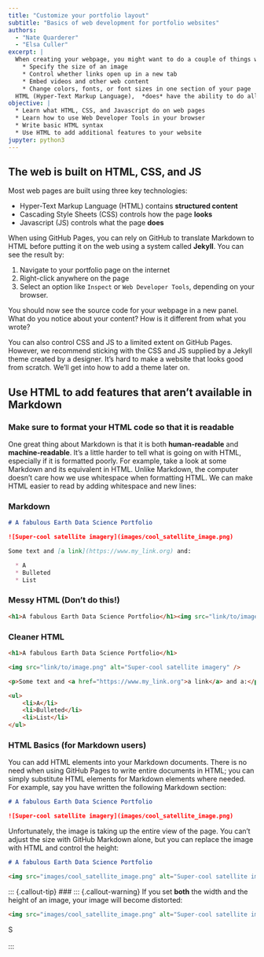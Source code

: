 ```yaml
---
title: "Customize your portfolio layout"
subtitle: "Basics of web development for portfolio websites"
authors: 
  - "Nate Quarderer"
  - "Elsa Culler"
excerpt: |
  When creating your webpage, you might want to do a couple of things with your content that GitHub Markdown can't do, such as:
    * Specify the size of an image
    * Control whether links open up in a new tab
    * Embed videos and other web content
    * Change colors, fonts, or font sizes in one section of your page
  HTML (Hyper-Text Markup Language),  *does* have the ability to do all those things and more. 
objective: |
  * Learn what HTML, CSS, and Javascript do on web pages
  * Learn how to use Web Developer Tools in your browser
  * Write basic HTML syntax
  * Use HTML to add additional features to your website
jupyter: python3
---
```


## The web is built on HTML, CSS, and JS

Most web pages are built using three key technologies:

-   Hyper-Text Markup Language (HTML) contains **structured content**
-   Cascading Style Sheets (CSS) controls how the page **looks**
-   Javascript (JS) controls what the page **does**

When using GitHub Pages, you can rely on GitHub to translate Markdown to HTML before putting it on the web using a system called **Jekyll**. You can see the result by:

1.  Navigate to your portfolio page on the internet
2.  Right-click anywhere on the page
3.  Select an option like `Inspect` or `Web Developer Tools`, depending on your browser.

You should now see the source code for your webpage in a new panel. What do you notice about your content? How is it different from what you wrote?

::: callout-tip
You can also control CSS and JS to a limited extent on GitHub Pages. However, we recommend sticking with the CSS and JS supplied by a Jekyll theme created by a designer. It's hard to make a website that looks good from scratch. We'll get into how to add a theme later on.
:::

## Use HTML to add features that aren't available in Markdown

### Make sure to format your HTML code so that it is readable

One great thing about Markdown is that it is both **human-readable** and **machine-readable**. It's a little harder to tell what is going on with HTML, especially if it is formatted poorly. For example, take a look at some Markdown and its equivalent in HTML. Unlike Markdown, the computer doesn't care how we use whitespace when formatting HTML. We can make HTML easier to read by adding whitespace and new lines:

::: panel-tabset
### Markdown

``` markdown
# A fabulous Earth Data Science Portfolio

![Super-cool satellite imagery](images/cool_satellite_image.png)

Some text and [a link](https://www.my_link.org) and:

  * A
  * Bulleted
  * List
```

### Messy HTML (Don't do this!)

``` html
<h1>A fabulous Earth Data Science Portfolio</h1><img src="link/to/image.png" alt-text="Super-cool satellite imagery"><p>Some text and <a href="https://www.my_link.org">a link</a> and a:</p><ul><li>A</li><li>Bulleted</li><li>List</li></ul>
```

### Cleaner HTML

``` html
<h1>A fabulous Earth Data Science Portfolio</h1>

<img src="link/to/image.png" alt="Super-cool satellite imagery" />

<p>Some text and <a href="https://www.my_link.org">a link</a> and a:</p>

<ul>
    <li>A</li>
    <li>Bulleted</li>
    <li>List</li>
</ul>
```
:::


### HTML Basics (for Markdown users)

You can add HTML elements into your Markdown documents. There is no need when using GitHub Pages to write entire documents in HTML; you can simply substitute HTML elements for Markdown elements where needed. For example, say you have written the following Markdown section:

``` markdown
# A fabulous Earth Data Science Portfolio

![Super-cool satellite imagery](images/cool_satellite_image.png)
```

Unfortunately, the image is taking up the entire view of the page. You can't adjust the size with GitHub Markdown alone, but you can replace the image with HTML and control the height:

``` markdown
# A fabulous Earth Data Science Portfolio

<img src="images/cool_satellite_image.png" alt="Super-cool satellite imagery" height="20rem">
```

::: {.callout-tip}
### 
::: {.callout-warning} 
If you set **both** the width and the height of an image, your image will become distorted:

```html
<img src="images/cool_satellite_image.png" alt="Super-cool satellite imagery" height="20px" width="10px">
```

<img src="images/cool_satellite_image.png" alt="Super-cool satellite imagery" height="20px" width="10px">

:::